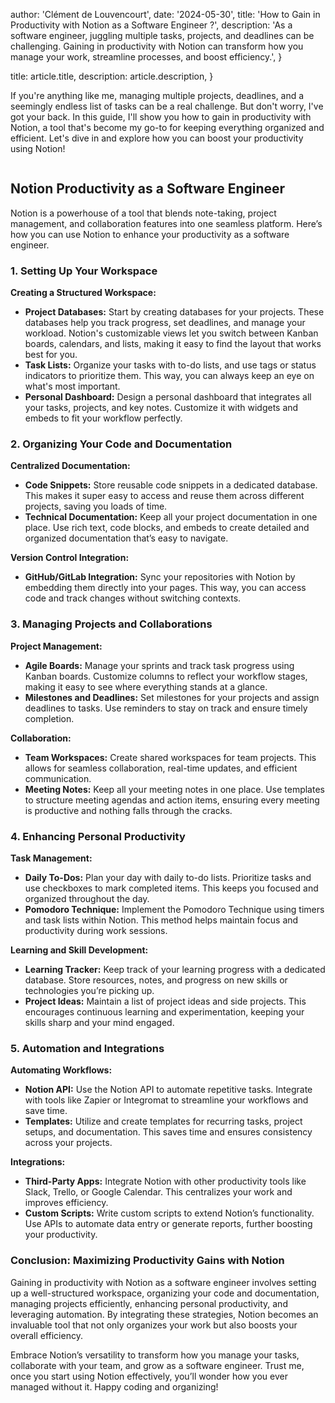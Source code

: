 
  author: 'Clément de Louvencourt',
  date: '2024-05-30',
  title: 'How to Gain in Productivity with Notion as a Software Engineer ?',
  description:
    'As a software engineer, juggling multiple tasks, projects, and deadlines can be challenging. Gaining in productivity with Notion can transform how you manage your work, streamline processes, and boost efficiency.',
}

  title: article.title,
  description: article.description,
}


If you're anything like me, managing multiple projects, deadlines, and a seemingly endless list of tasks can be a real challenge. But don't worry, I've got your back. In this guide, I'll show you how to gain in productivity with Notion, a tool that's become my go-to for keeping everything organized and efficient. Let's dive in and explore how you can boost your productivity using Notion!

<Image src={designSystem} alt="" />

## Notion Productivity as a Software Engineer

Notion is a powerhouse of a tool that blends note-taking, project management, and collaboration features into one seamless platform. Here’s how you can use Notion to enhance your productivity as a software engineer.

### 1. Setting Up Your Workspace

**Creating a Structured Workspace:**
- **Project Databases:** Start by creating databases for your projects. These databases help you track progress, set deadlines, and manage your workload. Notion's customizable views let you switch between Kanban boards, calendars, and lists, making it easy to find the layout that works best for you.
- **Task Lists:** Organize your tasks with to-do lists, and use tags or status indicators to prioritize them. This way, you can always keep an eye on what's most important.
- **Personal Dashboard:** Design a personal dashboard that integrates all your tasks, projects, and key notes. Customize it with widgets and embeds to fit your workflow perfectly.

### 2. Organizing Your Code and Documentation

**Centralized Documentation:**
- **Code Snippets:** Store reusable code snippets in a dedicated database. This makes it super easy to access and reuse them across different projects, saving you loads of time.
- **Technical Documentation:** Keep all your project documentation in one place. Use rich text, code blocks, and embeds to create detailed and organized documentation that’s easy to navigate.

**Version Control Integration:**
- **GitHub/GitLab Integration:** Sync your repositories with Notion by embedding them directly into your pages. This way, you can access code and track changes without switching contexts.

### 3. Managing Projects and Collaborations

**Project Management:**
- **Agile Boards:** Manage your sprints and track task progress using Kanban boards. Customize columns to reflect your workflow stages, making it easy to see where everything stands at a glance.
- **Milestones and Deadlines:** Set milestones for your projects and assign deadlines to tasks. Use reminders to stay on track and ensure timely completion.

**Collaboration:**
- **Team Workspaces:** Create shared workspaces for team projects. This allows for seamless collaboration, real-time updates, and efficient communication.
- **Meeting Notes:** Keep all your meeting notes in one place. Use templates to structure meeting agendas and action items, ensuring every meeting is productive and nothing falls through the cracks.

### 4. Enhancing Personal Productivity

**Task Management:**
- **Daily To-Dos:** Plan your day with daily to-do lists. Prioritize tasks and use checkboxes to mark completed items. This keeps you focused and organized throughout the day.
- **Pomodoro Technique:** Implement the Pomodoro Technique using timers and task lists within Notion. This method helps maintain focus and productivity during work sessions.

**Learning and Skill Development:**
- **Learning Tracker:** Keep track of your learning progress with a dedicated database. Store resources, notes, and progress on new skills or technologies you’re picking up.
- **Project Ideas:** Maintain a list of project ideas and side projects. This encourages continuous learning and experimentation, keeping your skills sharp and your mind engaged.

### 5. Automation and Integrations

**Automating Workflows:**
- **Notion API:** Use the Notion API to automate repetitive tasks. Integrate with tools like Zapier or Integromat to streamline your workflows and save time.
- **Templates:** Utilize and create templates for recurring tasks, project setups, and documentation. This saves time and ensures consistency across your projects.

**Integrations:**
- **Third-Party Apps:** Integrate Notion with other productivity tools like Slack, Trello, or Google Calendar. This centralizes your work and improves efficiency.
- **Custom Scripts:** Write custom scripts to extend Notion’s functionality. Use APIs to automate data entry or generate reports, further boosting your productivity.

### Conclusion: Maximizing Productivity Gains with Notion

Gaining in productivity with Notion as a software engineer involves setting up a well-structured workspace, organizing your code and documentation, managing projects efficiently, enhancing personal productivity, and leveraging automation. By integrating these strategies, Notion becomes an invaluable tool that not only organizes your work but also boosts your overall efficiency.

Embrace Notion’s versatility to transform how you manage your tasks, collaborate with your team, and grow as a software engineer. Trust me, once you start using Notion effectively, you’ll wonder how you ever managed without it. Happy coding and organizing!